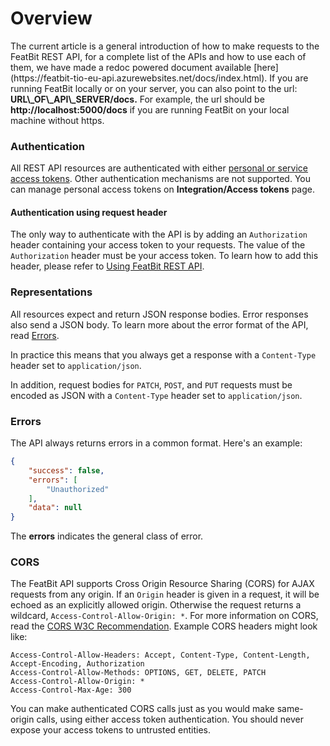 
# Overview

<Callout type="info">
The current article is a general introduction of how to make requests to the FeatBit REST API, for a complete list of the APIs and how to use each of them, we have made a redoc powered document available [here](https://featbit-tio-eu-api.azurewebsites.net/docs/index.html). If you are running FeatBit locally or on your server, you can also point to the url: <strong>URL\_OF\_API\_SERVER/docs.</strong> For example, the url should be <strong>http://localhost:5000/docs</strong> if you are running FeatBit on your local machine without https.
</Callout>

### Authentication

All REST API resources are authenticated with either [personal or service access tokens](../integrations/api-access-tokens.md). Other authentication mechanisms are not supported. You can manage personal access tokens on **Integration/Access tokens** page.

#### Authentication using request header

The only way to authenticate with the API is by adding an `Authorization` header containing your access token to your requests. The value of the `Authorization` header must be your access token. To learn how to add this header, please refer to [Using FeatBit REST API](using-featbit-rest-api.md).

### Representations

All resources expect and return JSON response bodies. Error responses also send a JSON body. To learn more about the error format of the API, read [Errors](overview.md#errors).

In practice this means that you always get a response with a `Content-Type` header set to `application/json`.

In addition, request bodies for `PATCH`, `POST`, and `PUT` requests must be encoded as JSON with a `Content-Type` header set to `application/json`.

### Errors

The API always returns errors in a common format. Here's an example:

```json
{
    "success": false,
    "errors": [
        "Unauthorized"
    ],
    "data": null
}
```

The **errors** indicates the general class of error.

### CORS

The FeatBit API supports Cross Origin Resource Sharing (CORS) for AJAX requests from any origin. If an `Origin` header is given in a request, it will be echoed as an explicitly allowed origin. Otherwise the request returns a wildcard, `Access-Control-Allow-Origin: *`. For more information on CORS, read the [CORS W3C Recommendation](http://www.w3.org/TR/cors). Example CORS headers might look like:

```
Access-Control-Allow-Headers: Accept, Content-Type, Content-Length, Accept-Encoding, Authorization
Access-Control-Allow-Methods: OPTIONS, GET, DELETE, PATCH
Access-Control-Allow-Origin: *
Access-Control-Max-Age: 300
```

You can make authenticated CORS calls just as you would make same-origin calls, using either access token authentication. You should never expose your access tokens to untrusted entities.

